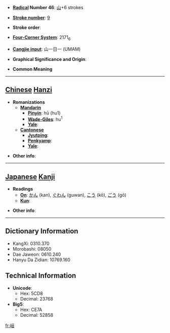 * '''[[Wiktionary:Chinese radical index| Radical]] Number 46''': [[Wiktionary:Chinese radical index 山|山]]+6 strokes

* '''[[Wiktionary:Chinese total strokes index|Stroke number]]''': [[Wiktionary:Chinese total strokes index 9|9]]

* '''Stroke order''': 

* '''[[Wiktionary:Chinese four corner index|Four-Corner System]]''': 2171<sub>6</sub>

* '''[[Wiktionary:Chinese Cangjie index|Cangjie input]]''': 山一日一 (UMAM)

* '''Graphical Significance and Origin''': 

* '''Common Meaning'''

----

== [[Chinese]] [[Hanzi]] ==

* '''Romanizations'''
** '''[[Mandarin]]'''
*** '''[[Pinyin]]''': hū (hu1)
*** '''[[Wade-Giles]]''': hu<sup>1</sup>
*** '''[[Yale]]''': 
** '''[[Cantonese]]'''
*** '''[[Jyutping]]''':
*** '''[[Penkyamp]]''': 
*** '''[[Yale]]''': 

* '''Other info''': 

----

== [[Japanese]] [[Kanji]] ==

* '''Readings'''
** '''[[On]]''': [[かん]] (kan), [[ぐわん]] (guwan), [[こう]] (kō), [[ごう]] (gō)
** '''[[Kun]]''': 

* '''Other info''':  

----

== Dictionary Information ==

* KangXi: 0310.370
* Morobashi: 08050
* Dae Jaweon: 0610.240
* Hanyu Da Zidian: 10769.160

== Technical Information ==

* '''Unicode''':
** Hex: 5CD8
** Decimal: 23768
* '''Big5''':
** Hex: CE7A
** Decimal: 52858

[[fr:峘]]